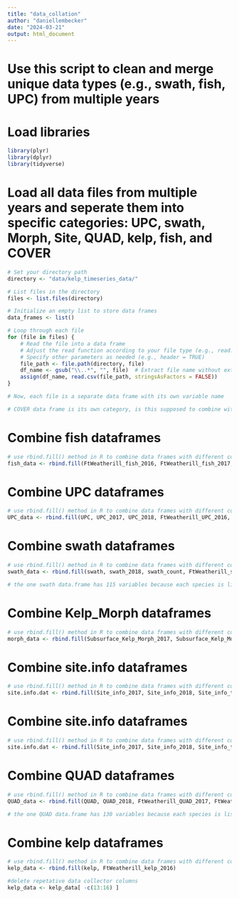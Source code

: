 ```yaml
---
title: "data_collation"
author: "daniellembecker"
date: "2024-03-21"
output: html_document
---
```


# Use this script to clean and merge unique data types (e.g., swath, fish, UPC) from multiple years

# Load libraries 
```r
library(plyr)
library(dplyr)
library(tidyverse)
```


# Load all data files from multiple years and seperate them into specific categories: UPC, swath, Morph, Site, QUAD, kelp, fish, and COVER
```r

# Set your directory path
directory <- "data/kelp_timeseries_data/"

# List files in the directory
files <- list.files(directory)

# Initialize an empty list to store data frames
data_frames <- list()

# Loop through each file
for (file in files) {
    # Read the file into a data frame
    # Adjust the read function according to your file type (e.g., read.csv, read.table)
    # Specify other parameters as needed (e.g., header = TRUE)
    file_path <- file.path(directory, file)
    df_name <- gsub("\\..*", "", file)  # Extract file name without extension
    assign(df_name, read.csv(file_path, stringsAsFactors = FALSE))
}

# Now, each file is a separate data frame with its own variable name

# COVER data frame is its own category, is this supposed to combine with another? it was labeled, Kelp_COVER 

```

# Combine fish dataframes
```r

# use rbind.fill() method in R to combine data frames with different columns
fish_data <- rbind.fill(FtWeatherill_fish_2016, FtWeatherill_fish_2017, fish_2018_Hump_Lab_size_classes, fish, fish_Aggregated)

```

# Combine UPC dataframes
```r

# use rbind.fill() method in R to combine data frames with different columns
UPC_data <- rbind.fill(UPC, UPC_2017, UPC_2018, FtWeatherill_UPC_2016, FtWeatherill_UPC_2016_CT)

```

# Combine swath dataframes
```r

# use rbind.fill() method in R to combine data frames with different columns
swath_data <- rbind.fill(swath, swath_2018, swath_count, FtWeatherill_swath_2016)

# the one swath data.frame has 115 variables because each species is listed instead of its code, fo you want me to replace with the code and make it wide to long format?

```

# Combine Kelp_Morph dataframes
```r

# use rbind.fill() method in R to combine data frames with different columns
morph_data <- rbind.fill(Subsurface_Kelp_Morph_2017, Subsurface_Kelp_Morph_2018)

```

# Combine site.info dataframes
```r

# use rbind.fill() method in R to combine data frames with different columns
site.info.dat <- rbind.fill(Site_info_2017, Site_info_2018, Site_info_template_v1)

```

# Combine site.info dataframes
```r

# use rbind.fill() method in R to combine data frames with different columns
site.info.dat <- rbind.fill(Site_info_2017, Site_info_2018, Site_info_template_v1)

```

# Combine QUAD dataframes
```r

# use rbind.fill() method in R to combine data frames with different columns
QUAD_data <- rbind.fill(QUAD, QUAD_2018, FtWeatherill_QUAD_2017, FtWeatherill_QUAD_2016_TALBENHORIN)

# the one QUAD data.frame has 130 variables because each species is listed instead of its code, fo you want me to replace with the code and make it wide to long format?

```

# Combine kelp dataframes
```r

# use rbind.fill() method in R to combine data frames with different columns
kelp_data <- rbind.fill(kelp, FtWeatherill_kelp_2016)

#delete repetative data collector columns
kelp_data <- kelp_data[ -c(13:16) ]

```







